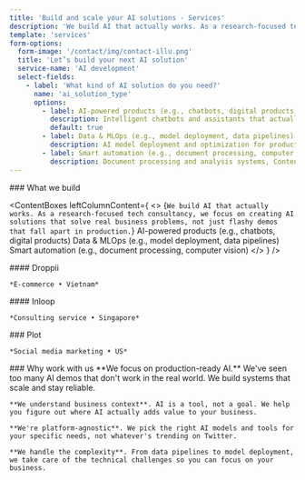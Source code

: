 ```yaml
---
title: 'Build and scale your AI solutions - Services'
description: 'We build AI that actually works. As a research-focused tech consultancy, we focus on creating AI solutions that solve real business problems, not just flashy demos that fall apart in production.'
template: 'services'
form-options:
  form-image: '/contact/img/contact-illu.png'
  title: 'Let’s build your next AI solution'
  service-name: 'AI development'
  select-fields:
    - label: 'What kind of AI solution do you need?'
      name: 'ai_solution_type'
      options:
        - label: AI-powered products (e.g., chatbots, digital products)
          description: Intelligent chatbots and assistants that actually help users, AI-powered digital products that enhance user experiences, Custom AI platforms designed for specific industry needs, Agentic systems that can reason and take actions.
          default: true
        - label: Data & MLOps (e.g., model deployment, data pipelines)
          description: AI model deployment and optimization for production environments, Data pipelines that feed your AI systems reliably, MLOps and LLMOps for efficient model development and deployment, AI integration with existing systems and workflows.
        - label: Smart automation (e.g., document processing, computer vision)
          description: Document processing and analysis systems, Content generation and curation tools, Automated decision-making systems, Computer vision applications for real-world problems.
---
```


<Hero
  title="Build and scale your AI solutions"
  description="Our philosophy is that AI should generate measurable results. As an R&D-driven consultancy, we move beyond superficial proofs-of-concept to build dependable, enterprise-grade systems."
  ctaText="Let's talk"
  ctaLink="#contact"
/>

<Section>
  ### What we build

<ContentBoxes
  leftColumnContent={
    <>
      <ParagraphBlock className="whitespace-pre-line">
        {`We build AI that actually works. As a research-focused tech consultancy, we focus on creating AI solutions that solve real business problems, not just flashy demos that fall apart in production.`}
        <ColumnsList columns={1}>
          <ListItem>
            AI-powered products (e.g., chatbots, digital products)
          </ListItem>
          <ListItem>
            Data & MLOps (e.g., model deployment, data pipelines)
          </ListItem>
          <ListItem>
            Smart automation (e.g., document processing, computer vision)
          </ListItem>
        </ColumnsList>
      </ParagraphBlock>
    </>
  }
/>
</Section>

<Section className="!pt-0">
<Flex className="flex-col md:flex-row" gap="2xl">
  <Project featured customBackgroundColor="#FDA900" background="light" href="/work/droppii" image="/images/work/logo/droppii-landingpage.webp" imageAlt="Droppii logo">
    #### Droppii

    *E-commerce • Vietnam*

  </Project>

  <Project featured customBackgroundColor="#091A73" background="dark" work="true" href="/work/inloop" image="/images/work/logo/inloop-landingpage.webp" imageAlt="Inloop logo">
    #### Inloop

    *Consulting service • Singapore*

  </Project>

  <Project colored customBackgroundColor="#800531" background="dark" image="/images/work/logo/plot-landingpage.webp" imageAlt="Plot logo" href="/work/plot">
    ### Plot

    *Social media marketing • US*

  </Project>
</Flex>
</Section>

<Section>
  ### Why work with us

  <ParagraphBlock>
    **We focus on production-ready AI.** We've seen too many AI demos that don't work in the real world. We build systems that scale and stay reliable.

    **We understand business context**. AI is a tool, not a goal. We help you figure out where AI actually adds value to your business.

    **We're platform-agnostic**. We pick the right AI models and tools for your specific needs, not whatever's trending on Twitter.

    **We handle the complexity**. From data pipelines to model deployment, we take care of the technical challenges so you can focus on your business.

  </ParagraphBlock>
</Section>
